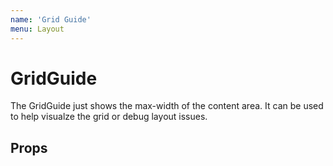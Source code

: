 ```yaml
---
name: 'Grid Guide'
menu: Layout
---
```




# GridGuide

<FullscreenDemo variant="dark" of={GridGuide} title="GridGuide">
  <Section padded={false}>
    <p style={{ marginTop: 0, color: 'white' }}>
      The GridGuide just shows the max-width of the content area.  It can be used to help visualze the grid or debug 
      layout issues. 
    </p>
  </Section>
  <GridGuide />
</FullscreenDemo>

## Props

<PropsTable of={GridGuide} />
